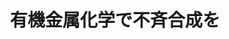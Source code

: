 ﻿---
title: "有機金属化学で不斉合成を"
category: "物質理工学院"
vol: 19
interviewee: "山本 經二 "
url: ""
tags: ["化学","合成","金属","有機","炭素"]
pdf: "19-3.pdf"
career: ""
preface: "有機化合物は現在、数百万種が知られている（1993年４月当時）。これだけ多くの有機化合物が存在するにもかかわらず、その大半は、炭素・水素・酸素・窒素・ハロゲン・硫黄といった限られた元素で構成されている。一方、周期表を見渡せば元素の３分の２を占めるのが金属元素であることがわかる。その金属元素と有機化合物との組み合わせを考えれば、膨大な数の化合物が存在すると誰もが予想できる。今回は、「有機金属化合物」を研究されている山本を訪ねた。"
---
